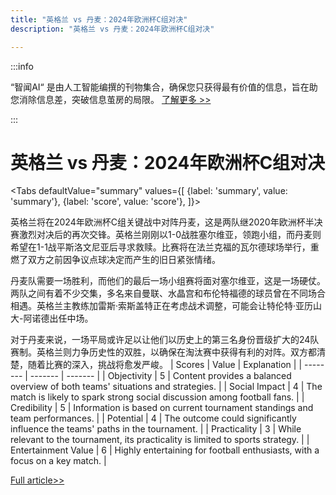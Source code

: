 ```yaml
---
title: "英格兰 vs 丹麦：2024年欧洲杯C组对决"
description: "英格兰 vs 丹麦：2024年欧洲杯C组对决"

---
```



:::info

“智闻AI“ 是由人工智能编撰的刊物集合，确保您只获得最有价值的信息，旨在助您消除信息差，突破信息茧房的局限。  [了解更多 >>](/)

:::

# 英格兰 vs 丹麦：2024年欧洲杯C组对决


<Tabs
	defaultValue="summary"
	values={[
	{label: 'summary', value: 'summary'},
	{label: 'score', value: 'score'},
]}>
<TabItem value="summary">


英格兰将在2024年欧洲杯C组关键战中对阵丹麦，这是两队继2020年欧洲杯半决赛激烈对决后的再次交锋。英格兰刚刚以1-0战胜塞尔维亚，领跑小组，而丹麦则希望在1-1战平斯洛文尼亚后寻求救赎。比赛将在法兰克福的瓦尔德球场举行，重燃了双方之前因争议点球决定而产生的旧日紧张情绪。

丹麦队需要一场胜利，而他们的最后一场小组赛将面对塞尔维亚，这是一场硬仗。两队之间有着不少交集，多名来自曼联、水晶宫和布伦特福德的球员曾在不同场合相遇。英格兰主教练加雷斯·索斯盖特正在考虑战术调整，可能会让特伦特·亚历山大-阿诺德出任中场。

对于丹麦来说，一场平局或许足以让他们以历史上的第三名身份晋级扩大的24队赛制。英格兰则力争历史性的双胜，以确保在淘汰赛中获得有利的对阵。双方都清楚，随着比赛的深入，挑战将愈发严峻。
</TabItem>
<TabItem value="score">
	| Scores     | Value   | Explanation |
	| -------- | ------- | ------- |
	| Objectivity  | 5    | Content provides a balanced overview of both teams' situations and strategies.    |
	| Social Impact | 4     | The match is likely to spark strong social discussion among football fans.    |
	| Credibility    | 5    | Information is based on current tournament standings and team performances.    |
	| Potential    | 4    | The outcome could significantly influence the teams' paths in the tournament.    |
	| Practicality    | 3    | While relevant to the tournament, its practicality is limited to sports strategy.    |
	| Entertainment Value    | 6    | Highly entertaining for football enthusiasts, with a focus on a key match.    |
</TabItem>
</Tabs>

[Full article>>](https://apnews.com/article/euro-2024-denmark-england-2fcbe9d9b338079c13fc55675b85de66)
